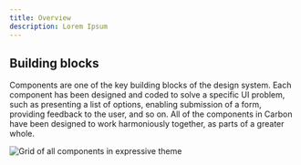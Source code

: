 ```yaml
---
title: Overview
description: Lorem Ipsum
---
```


## Building blocks

Components are one of the key building blocks of the design system. Each component has been designed and coded to solve a specific UI problem, such as presenting a list of options, enabling submission of a form, providing feedback to the user, and so on. All of the components in Carbon have been designed to work harmoniously together, as parts of a greater whole.

![Grid of all components in expressive theme](../../images/component/overview/Component_Overview_Grid.jpg)
